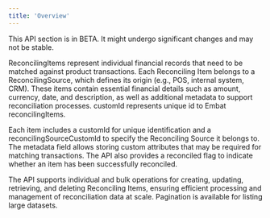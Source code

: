 ```yaml
---
title: 'Overview'
---
```


<Warning>This API section is in BETA. It might undergo significant changes and may not be stable.</Warning>

ReconcilingItems represent individual financial records that need to be matched against product transactions. Each Reconciling Item belongs to a ReconcilingSource, which defines its origin (e.g., POS, internal system, CRM). These items contain essential financial details such as amount, currency, date, and description, as well as additional metadata to support reconciliation processes. customId represents unique id to Embat reconcilingItems.

Each item includes a customId for unique identification and a reconcilingSourceCustomId to specify the Reconciling Source it belongs to. The metadata field allows storing custom attributes that may be required for matching transactions. The API also provides a reconciled flag to indicate whether an item has been successfully reconciled.

The API supports individual and bulk operations for creating, updating, retrieving, and deleting Reconciling Items, ensuring efficient processing and management of reconciliation data at scale. Pagination is available for listing large datasets.